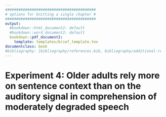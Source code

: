 ```yaml
---
#########################################
# options for knitting a single chapter #
#########################################
output:
  #bookdown::html_document2: default
  #bookdown::word_document2: default
  bookdown::pdf_document2:
    template: templates/brief_template.tex
documentclass: book
#bibliography: [bibliography/references.bib, bibliography/additional-references.bib]
---
```


# Experiment 4: Older adults rely more on sentence context than on the auditory signal in comprehension of moderately degraded speech

